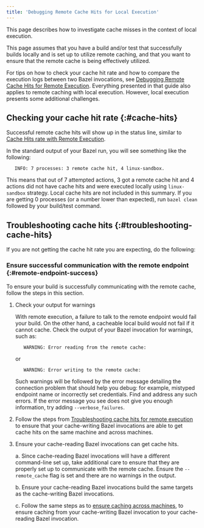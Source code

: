 ```yaml
---
title: 'Debugging Remote Cache Hits for Local Execution'
---
```


This page describes how to investigate cache misses in the context of local
execution.

This page assumes that you have a build and/or test that successfully builds
locally and is set up to utilize remote caching, and that you want to ensure
that the remote cache is being effectively utilized.

For tips on how to check your cache hit rate and how to compare the execution
logs between two Bazel invocations, see
[Debugging Remote Cache Hits for Remote Execution](/versions/6.0.0/remote/cache-remote).
Everything presented in that guide also applies to remote caching with local
execution. However, local execution presents some additional challenges.

## Checking your cache hit rate {:#cache-hits}

Successful remote cache hits will show up in the status line, similar to
[Cache Hits rate with Remote
Execution](/remote/cache-remote#check-cache-hits).

In the standard output of your Bazel run, you will see something like the
following:

```none {:.devsite-disable-click-to-copy}
   INFO: 7 processes: 3 remote cache hit, 4 linux-sandbox.
```

This means that out of 7 attempted actions, 3 got a remote cache hit and 4
actions did not have cache hits and were executed locally using `linux-sandbox`
strategy. Local cache hits are not included in this summary. If you are getting
0 processes (or a number lower than expected), run `bazel clean` followed by
your build/test command.

## Troubleshooting cache hits {:#troubleshooting-cache-hits}

If you are not getting the cache hit rate you are expecting, do the following:

### Ensure successful communication with the remote endpoint {:#remote-endpoint-success}

To ensure your build is successfully communicating with the remote cache, follow
the steps in this section.

1. Check your output for warnings

   With remote execution, a failure to talk to the remote endpoint would fail
   your build. On the other hand, a cacheable local build would not fail if it
   cannot cache. Check the output of your Bazel invocation for warnings, such
   as:

   ```none {:.devsite-disable-click-to-copy}
      WARNING: Error reading from the remote cache:
   ```

   or

   ```none {:.devsite-disable-click-to-copy}
      WARNING: Error writing to the remote cache:
   ```

   Such warnings will be followed by the error message detailing the connection
   problem that should help you debug: for example, mistyped endpoint name or
   incorrectly set credentials. Find and address any such errors. If the error
   message you see does not give you enough information, try adding
   `--verbose_failures`.

2. Follow the steps from [Troubleshooting cache hits for remote
   execution](/remote/cache-remote#troubleshooting_cache_hits) to
   ensure that your cache-writing Bazel invocations are able to get cache hits
   on the same machine and across machines.

3. Ensure your cache-reading Bazel invocations can get cache hits.

   a. Since cache-reading Bazel invocations will have a different command-line set
      up, take additional care to ensure that they are properly set up to
      communicate with the remote cache. Ensure the `--remote_cache` flag is set
      and there are no warnings in the output.

   b. Ensure your cache-reading Bazel invocations build the same targets as the
      cache-writing Bazel invocations.

   c. Follow the same steps as to [ensure caching across
      machines](/remote/cache-remote#caching-across-machines),
      to ensure caching from your cache-writing Bazel invocation to your
      cache-reading Bazel invocation.
